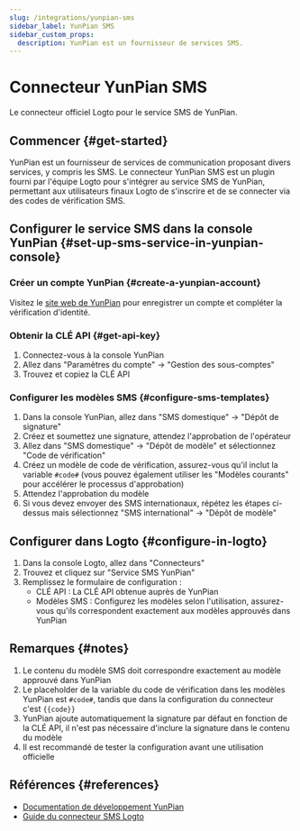 ```yaml
---
slug: /integrations/yunpian-sms
sidebar_label: YunPian SMS
sidebar_custom_props:
  description: YunPian est un fournisseur de services SMS.
---
```



# Connecteur YunPian SMS

Le connecteur officiel Logto pour le service SMS de YunPian.

<GuideTip />

## Commencer \{#get-started}

YunPian est un fournisseur de services de communication proposant divers services, y compris les SMS. Le connecteur YunPian SMS est un plugin fourni par l'équipe Logto pour s'intégrer au service SMS de YunPian, permettant aux utilisateurs finaux Logto de s'inscrire et de se connecter via des codes de vérification SMS.

## Configurer le service SMS dans la console YunPian \{#set-up-sms-service-in-yunpian-console}

### Créer un compte YunPian \{#create-a-yunpian-account}

Visitez le [site web de YunPian](https://www.yunpian.com/) pour enregistrer un compte et compléter la vérification d'identité.

### Obtenir la CLÉ API \{#get-api-key}

1. Connectez-vous à la console YunPian
2. Allez dans "Paramètres du compte" -> "Gestion des sous-comptes"
3. Trouvez et copiez la CLÉ API

### Configurer les modèles SMS \{#configure-sms-templates}

1. Dans la console YunPian, allez dans "SMS domestique" -> "Dépôt de signature"
2. Créez et soumettez une signature, attendez l'approbation de l'opérateur
3. Allez dans "SMS domestique" -> "Dépôt de modèle" et sélectionnez "Code de vérification"
4. Créez un modèle de code de vérification, assurez-vous qu'il inclut la variable `#code#` (vous pouvez également utiliser les "Modèles courants" pour accélérer le processus d'approbation)
5. Attendez l'approbation du modèle
6. Si vous devez envoyer des SMS internationaux, répétez les étapes ci-dessus mais sélectionnez "SMS international" -> "Dépôt de modèle"

## Configurer dans Logto \{#configure-in-logto}

1. Dans la console Logto, allez dans "Connecteurs"
2. Trouvez et cliquez sur "Service SMS YunPian"
3. Remplissez le formulaire de configuration :
   - CLÉ API : La CLÉ API obtenue auprès de YunPian
   - Modèles SMS : Configurez les modèles selon l'utilisation, assurez-vous qu'ils correspondent exactement aux modèles approuvés dans YunPian

## Remarques \{#notes}

1. Le contenu du modèle SMS doit correspondre exactement au modèle approuvé dans YunPian
2. Le placeholder de la variable du code de vérification dans les modèles YunPian est `#code#`, tandis que dans la configuration du connecteur c'est `{{code}}`
3. YunPian ajoute automatiquement la signature par défaut en fonction de la CLÉ API, il n'est pas nécessaire d'inclure la signature dans le contenu du modèle
4. Il est recommandé de tester la configuration avant une utilisation officielle

## Références \{#references}

- [Documentation de développement YunPian](https://www.yunpian.com/official/document/sms/zh_CN/introduction_brief)
- [Guide du connecteur SMS Logto](/connectors/sms-connectors)
